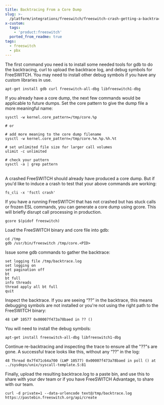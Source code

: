 ```yaml
---
title: Backtracing From a Core Dump
slug: >-
  /platform/integrations/freeswitch/freeswitch-crash-getting-a-backtrace-from-a-core-dump
x-custom:
  tags:
    - 'product:freeswitch'
  ported_from_readme: true
tags:
  - freeswitch
  - pbx
---
```



The first command you need is to install some needed tools for gdb to do the backtracing, curl to upload the backtrace log, and debug symbols for FreeSWITCH. You may need to install other debug symbols if you have any custom libraries in use.

`apt-get install gdb curl freeswitch-all-dbg libfreeswitch1-dbg`

​​​​​​​If you already have a core dump, the next few commands would be applicable to future dumps. Set the core pattern to give the dump file a more meaningful name:

```\# show core.\<PID>, usually enough for savvy admin
sysctl -w kernel.core_pattern=/tmp/core.%p 

# or 

# add more meaning to the core dump filename
sysctl -w kernel.core_pattern=/tmp/core.%e.%p.%h.%t 

# set unlimited file size for larger call volumes
ulimit -c unlimited 

# check your pattern 
sysctl -a | grep pattern
```

​​​​​​​  
A crashed FreeSWITCH should already have produced a core dump. But if you'd like to induce a crash to test that your above commands are working:

`​​​​​​​fs_cli -x 'fsctl crash'`

​​​​​​​If you have a running FreeSWITCH that has not crashed but has stuck calls or frozen ESL commands, you can generate a core dump using gcore. This will briefly disrupt call processing in production.

`gcore $(pidof freeswitch)`

​​​​​​​Load the FreeSWITCH binary and core file into gdb:

```
​​​​​​​cd /tmp 
gdb /usr/bin/freeswitch /tmp/core.<PID>
```

​​​​​​​Issue some gdb commands to gather the backtrace:

```text
set logging file /tmp/backtrace.log
set logging on 
set pagination off 
bt 
bt full 
info threads
thread apply all bt full
quit
```

Inspect the backtrace. If you are seeing “??” in the backtrace, this means debugging symbols are not installed or you're not using the right path to the FreeSWITCH binary:

```​​​​​​​49 LWP 10968 0x00007f473a78baed in ?? ()
48 LWP 10577 0x00007f473a78baed in ?? ()
```

​​​​​​​You will need to install the debug symbols:

`​​​​​​​apt-get install freeswitch-all-dbg libfreeswitch1-dbg`

​​​​​​​Continue re-backtracing and inspecting the trace to ensure all the "??"s are gone. A successful trace looks like this, without any “??” in the log:

```​​​​​​​49 Thread 0x7f4688e73700 (LWP 10968) 0x00007f473a78baed in poll () at ../sysdeps/unix/syscall-template.S:81
48 Thread 0x7f471c64a700 (LWP 10577) 0x00007f473a78baed in poll () at ../sysdeps/unix/syscall-template.S:81
```

​​​​​​​Finally, upload the resulting backtrace.log to a paste bin, and use this to share with your dev team or if you have FreeSWITCH Advantage, to share with our team. 

`​​​​​​​curl -d private=1 --data-urlencode text@/tmp/backtrace.log https://pastebin.freeswitch.org/api/create`
